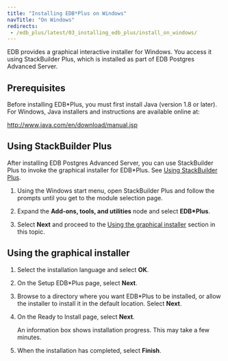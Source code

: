 ```yaml
---
title: "Installing EDB*Plus on Windows"
navTitle: "On Windows"
redirects:
 - /edb_plus/latest/03_installing_edb_plus/install_on_windows/
---
```



EDB provides a graphical interactive installer for Windows. You access it using StackBuilder Plus, which is installed as part of EDB Postgres Advanced Server.

## Prerequisites

Before installing EDB\*Plus, you must first install Java (version 1.8 or later). For Windows, Java installers and instructions are available online at:

 <http://www.java.com/en/download/manual.jsp>

## Using StackBuilder Plus

After installing EDB Postgres Advanced Server, you can use StackBuilder Plus to invoke the graphical installer for EDB*Plus. See [Using StackBuilder Plus](/epas/latest/epas_inst_windows/installing_advanced_server_with_the_interactive_installer/using_stackbuilder_plus/). 

1. Using the Windows start menu, open StackBuilder Plus and follow the prompts until you get to the module selection page. 

1. Expand the **Add-ons, tools, and utilities** node and select **EDB*Plus**. 

1. Select **Next** and proceed to the [Using the graphical installer](#using-the-graphical-installer) section in this topic.

## Using the graphical installer 

1. Select the installation language and select **OK**.

1. On the Setup EDB*Plus page, select **Next**.

1. Browse to a directory where you want EDB*Plus to be installed, or allow the installer to install it in the default location. Select **Next**.

1. On the Ready to Install page, select **Next**.

   An information box shows installation progress. This may take a few minutes.

1. When the installation has completed, select **Finish**.
